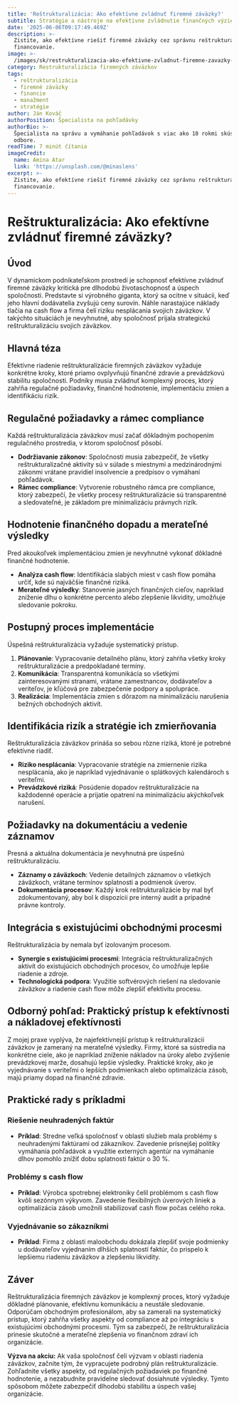 ```yaml
---
title: 'Reštrukturalizácia: Ako efektívne zvládnuť firemné záväzky?'
subtitle: Stratégie a nástroje na efektívne zvládnutie finančných výziev
date: '2025-06-06T09:17:49.469Z'
description: >-
  Zistite, ako efektívne riešiť firemné záväzky cez správnu reštrukturalizáciu a
  financovanie.
image: >-
  /images/sk/restrukturalizacia-ako-efektivne-zvladnut-firemne-zavazky-1749115069100.jpg
category: Restrukturalizácia firemných záväzkov
tags:
  - reštrukturalizácia
  - firemné záväzky
  - financie
  - manažment
  - stratégie
author: Ján Kováč
authorPosition: Špecialista na pohľadávky
authorBio: >-
  Špecialista na správu a vymáhanie pohľadávok s viac ako 10 rokmi skúseností v
  odbore.
readTime: 7 minút čítania
imageCredit:
  name: Amina Atar
  link: 'https://unsplash.com/@minaslens'
excerpt: >-
  Zistite, ako efektívne riešiť firemné záväzky cez správnu reštrukturalizáciu a
  financovanie.
---
```

# Reštrukturalizácia: Ako efektívne zvládnuť firemné záväzky?

## Úvod

V dynamickom podnikateľskom prostredí je schopnosť efektívne zvládnuť firemné záväzky kritická pre dlhodobú životaschopnosť a úspech spoločnosti. Predstavte si výrobného giganta, ktorý sa ocitne v situácii, keď jeho hlavní dodávatelia zvyšujú ceny surovín. Náhle narastajúce náklady tlačia na cash flow a firma čelí riziku nesplácania svojich záväzkov. V takýchto situáciách je nevyhnutné, aby spoločnosť prijala strategickú reštrukturalizáciu svojich záväzkov.

## Hlavná téza

Efektívne riadenie reštrukturalizácie firemných záväzkov vyžaduje konkrétne kroky, ktoré priamo ovplyvňujú finančné zdravie a prevádzkovú stabilitu spoločnosti. Podniky musia zvládnuť komplexný proces, ktorý zahŕňa regulačné požiadavky, finančné hodnotenie, implementáciu zmien a identifikáciu rizík.

## Regulačné požiadavky a rámec compliance

Každá reštrukturalizácia záväzkov musí začať dôkladným pochopením regulačného prostredia, v ktorom spoločnosť pôsobí.

- **Dodržiavanie zákonov**: Spoločnosti musia zabezpečiť, že všetky reštrukturalizačné aktivity sú v súlade s miestnymi a medzinárodnými zákonmi vrátane pravidiel insolvencie a predpisov o vymáhaní pohľadávok.
- **Rámec compliance**: Vytvorenie robustného rámca pre compliance, ktorý zabezpečí, že všetky procesy reštrukturalizácie sú transparentné a sledovateľné, je základom pre minimalizáciu právnych rizík.

## Hodnotenie finančného dopadu a merateľné výsledky

Pred akoukoľvek implementáciou zmien je nevyhnutné vykonať dôkladné finančné hodnotenie.

- **Analýza cash flow**: Identifikácia slabých miest v cash flow pomáha určiť, kde sú najväčšie finančné riziká.
- **Merateľné výsledky**: Stanovenie jasných finančných cieľov, napríklad zníženie dlhu o konkrétne percento alebo zlepšenie likvidity, umožňuje sledovanie pokroku.

## Postupný proces implementácie

Úspešná reštrukturalizácia vyžaduje systematický prístup.

1. **Plánovanie**: Vypracovanie detailného plánu, ktorý zahŕňa všetky kroky reštrukturalizácie a predpokladané termíny.
2. **Komunikácia**: Transparentná komunikácia so všetkými zainteresovanými stranami, vrátane zamestnancov, dodávateľov a veriteľov, je kľúčová pre zabezpečenie podpory a spolupráce.
3. **Realizácia**: Implementácia zmien s dôrazom na minimalizáciu narušenia bežných obchodných aktivít.

## Identifikácia rizík a stratégie ich zmierňovania

Reštrukturalizácia záväzkov prináša so sebou rôzne riziká, ktoré je potrebné efektívne riadiť.

- **Riziko nesplácania**: Vypracovanie stratégie na zmiernenie rizika nesplácania, ako je napríklad vyjednávanie o splátkových kalendároch s veriteľmi.
- **Prevádzkové riziká**: Posúdenie dopadov reštrukturalizácie na každodenné operácie a prijatie opatrení na minimalizáciu akýchkoľvek narušení.

## Požiadavky na dokumentáciu a vedenie záznamov

Presná a aktuálna dokumentácia je nevyhnutná pre úspešnú reštrukturalizáciu.

- **Záznamy o záväzkoch**: Vedenie detailných záznamov o všetkých záväzkoch, vrátane termínov splatnosti a podmienok úverov.
- **Dokumentácia procesov**: Každý krok reštrukturalizácie by mal byť zdokumentovaný, aby bol k dispozícii pre interný audit a prípadné právne kontroly.

## Integrácia s existujúcimi obchodnými procesmi

Reštrukturalizácia by nemala byť izolovaným procesom.

- **Synergie s existujúcimi procesmi**: Integrácia reštrukturalizačných aktivít do existujúcich obchodných procesov, čo umožňuje lepšie riadenie a zdroje.
- **Technologická podpora**: Využitie softvérových riešení na sledovanie záväzkov a riadenie cash flow môže zlepšiť efektivitu procesu.

## Odborný pohľad: Praktický prístup k efektívnosti a nákladovej efektívnosti

Z mojej praxe vyplýva, že najefektívnejší prístup k reštrukturalizácii záväzkov je zameraný na merateľné výsledky. Firmy, ktoré sa sústredia na konkrétne ciele, ako je napríklad zníženie nákladov na úroky alebo zvýšenie prevádzkovej marže, dosahujú lepšie výsledky. Praktické kroky, ako je vyjednávanie s veriteľmi o lepších podmienkach alebo optimalizácia zásob, majú priamy dopad na finančné zdravie.

## Praktické rady s príkladmi

### Riešenie neuhradených faktúr

- **Príklad**: Stredne veľká spoločnosť v oblasti služieb mala problémy s neuhradenými faktúrami od zákazníkov. Zavedenie prísnejšej politiky vymáhania pohľadávok a využitie externých agentúr na vymáhanie dlhov pomohlo znížiť dobu splatnosti faktúr o 30 %.

### Problémy s cash flow

- **Príklad**: Výrobca spotrebnej elektroniky čelil problémom s cash flow kvôli sezónnym výkyvom. Zavedenie flexibilných úverových liniek a optimalizácia zásob umožnili stabilizovať cash flow počas celého roka.

### Vyjednávanie so zákazníkmi

- **Príklad**: Firma z oblasti maloobchodu dokázala zlepšiť svoje podmienky u dodávateľov vyjednaním dlhších splatností faktúr, čo prispelo k lepšiemu riadeniu záväzkov a zlepšeniu likvidity.

## Záver

Reštrukturalizácia firemných záväzkov je komplexný proces, ktorý vyžaduje dôkladné plánovanie, efektívnu komunikáciu a neustále sledovanie. Odporúčam obchodným profesionálom, aby sa zamerali na systematický prístup, ktorý zahŕňa všetky aspekty od compliance až po integráciu s existujúcimi obchodnými procesmi. Tým sa zabezpečí, že reštrukturalizácia prinesie skutočné a merateľné zlepšenia vo finančnom zdraví ich organizácie.

**Výzva na akciu:** Ak vaša spoločnosť čelí výzvam v oblasti riadenia záväzkov, začnite tým, že vypracujete podrobný plán reštrukturalizácie. Zohľadnite všetky aspekty, od regulačných požiadaviek po finančné hodnotenie, a nezabudnite pravidelne sledovať dosiahnuté výsledky. Týmto spôsobom môžete zabezpečiť dlhodobú stabilitu a úspech vašej organizácie.
